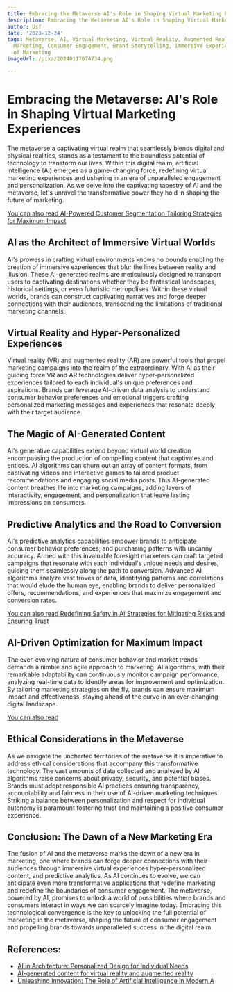 ```yaml
---
title: Embracing the Metaverse AI's Role in Shaping Virtual Marketing Experiences
description: Embracing the Metaverse AI's Role in Shaping Virtual Marketing Experiences
author: Usf
date: '2023-12-24'
tags: Metaverse, AI, Virtual Marketing, Virtual Reality, Augmented Reality, Digital
  Marketing, Consumer Engagement, Brand Storytelling, Immersive Experiences, Future
  of Marketing
imageUrl: /pixa/20240117074734.png

---
```

# Embracing the Metaverse:  AI's Role in Shaping Virtual Marketing Experiences

The metaverse a captivating virtual realm that seamlessly blends digital and physical realities, stands as a testament to the boundless potential of technology to  transform our lives. Within this digital realm, artificial intelligence (AI) emerges  as a game-changing force, redefining virtual marketing experiences and ushering in an era of unparalleled engagement and personalization. As we  delve  into the captivating tapestry of AI and the metaverse, let's unravel the  transformative power  they hold in shaping  the  future of marketing.

[You can also read AI-Powered Customer Segmentation Tailoring Strategies for Maximum Impact](AI-Powered%20Customer%20Segmentation%20Tailoring%20Strategies%20for%20Maximum%20Impact)


## AI as the Architect  of Immersive Virtual Worlds

AI's prowess in crafting virtual environments  knows no bounds enabling the creation of  immersive  experiences that blur the  lines between  reality and illusion. These AI-generated realms are meticulously  designed to transport users to captivating destinations whether they be fantastical  landscapes, historical settings, or even futuristic metropolises. Within these virtual worlds, brands can construct captivating narratives and forge deeper connections with their audiences, transcending the limitations of traditional marketing channels.

## Virtual Reality and Hyper-Personalized Experiences

Virtual  reality  (VR) and augmented reality (AR) are powerful tools that propel marketing campaigns into the realm of the extraordinary. With AI as  their guiding force VR and AR technologies deliver hyper-personalized experiences tailored to each individual's unique preferences and aspirations. Brands can  leverage AI-driven data analysis to understand consumer behavior preferences and emotional triggers  crafting  personalized marketing messages and experiences that resonate deeply with their target audience.

## The Magic of AI-Generated Content

AI's generative capabilities extend beyond virtual world creation encompassing the production of  compelling content that captivates and entices. AI algorithms can churn out an array  of content formats,  from  captivating videos and interactive games to tailored product recommendations and engaging social media posts. This AI-generated content breathes life into marketing campaigns, adding layers of interactivity, engagement, and personalization that leave lasting impressions on consumers.

## Predictive Analytics and the Road to Conversion

AI's predictive analytics capabilities empower brands to  anticipate consumer behavior preferences, and purchasing patterns with uncanny accuracy. Armed with this  invaluable foresight marketers can craft targeted campaigns that resonate with each individual's  unique needs and desires, guiding them seamlessly along the path to conversion. Advanced AI algorithms analyze vast troves of data, identifying  patterns and correlations that would elude the  human eye, enabling  brands to deliver personalized offers, recommendations, and experiences that maximize engagement and  conversion rates.

[You can also read Redefining Safety  in AI Strategies for Mitigating  Risks and Ensuring Trust](Redefining%20Safety%20in%20AI%20Strategies%20for%20Mitigating%20Risks%20and%20Ensuring%20Trust)


## AI-Driven Optimization for Maximum Impact

The ever-evolving nature of consumer behavior and market trends demands a nimble  and agile approach to marketing. AI algorithms, with their remarkable adaptability can  continuously monitor campaign performance, analyzing real-time  data to identify areas for improvement and  optimization. By tailoring marketing strategies on the fly,  brands  can ensure maximum  impact  and effectiveness, staying  ahead of the curve in an ever-changing digital landscape.

[You can also read ]()


## Ethical Considerations in  the Metaverse

As we navigate the uncharted territories  of the metaverse it is imperative to address ethical considerations that accompany  this transformative technology. The vast amounts  of data collected and analyzed  by AI algorithms raise concerns about privacy,  security, and potential biases.  Brands must  adopt responsible AI  practices ensuring transparency, accountability and fairness in their use of AI-driven marketing techniques. Striking a balance  between personalization and respect for individual autonomy is paramount fostering  trust and maintaining a positive consumer experience.

## Conclusion: The  Dawn of  a New Marketing Era

The fusion of AI and the metaverse  marks the dawn of a  new  era in marketing, one where brands can forge deeper connections with  their audiences through immersive virtual experiences hyper-personalized content, and predictive analytics. As AI continues to evolve, we can anticipate even more transformative applications that redefine marketing and redefine the boundaries of consumer engagement.  The metaverse, powered by AI, promises  to  unlock a  world of possibilities where  brands and consumers interact in ways we can scarcely imagine today. Embracing this technological convergence is the key to unlocking the full potential of marketing in the metaverse, shaping the future of consumer engagement and propelling brands  towards unparalleled success in the digital realm.

## References:
- [AI in Architecture: Personalized Design for Individual Needs](https://www.realspace3d.com/blog/design-personalization-with-ai-tailoring-spaces-to-individual-needs/)
- [AI-generated content for virtual reality and augmented reality](https://aicontentfy.com/en/blog/ai-generated-content-for-virtual-reality-and-augmented-reality)
- [Unleashing Innovation: The Role of Artificial Intelligence in Modern A](https://appstango.com/blogs/news/unleashing-innovation-the-role-of-artificial-intelligence-in-modern-app-development)
